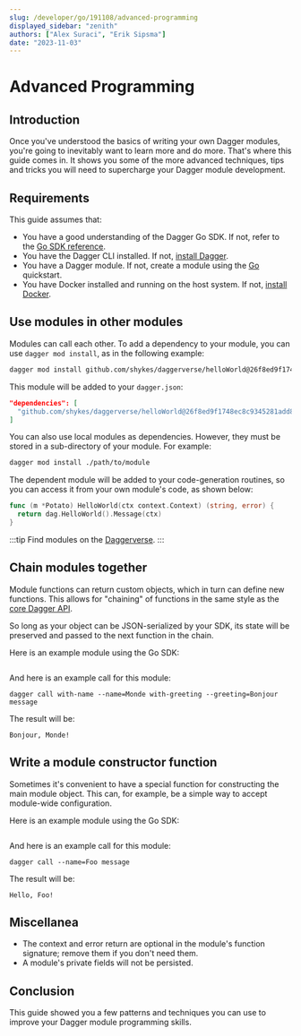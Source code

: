```yaml
---
slug: /developer/go/191108/advanced-programming
displayed_sidebar: "zenith"
authors: ["Alex Suraci", "Erik Sipsma"]
date: "2023-11-03"
---
```



# Advanced Programming

<PartialExperimentalDocs />

## Introduction

Once you've understood the basics of writing your own Dagger modules, you're going to inevitably want to learn more and do more. That's where this guide comes in. It shows you some of the more advanced techniques, tips and tricks you will need to supercharge your Dagger module development.

## Requirements

This guide assumes that:

- You have a good understanding of the Dagger Go SDK. If not, refer to the [Go SDK reference](https://pkg.go.dev/dagger.io/dagger).
- You have the Dagger CLI installed. If not, [install Dagger](../../reference/979596-cli.mdx).
- You have a Dagger module. If not, create a module using the [Go](../../developer/go/525021-quickstart.mdx) quickstart.
- You have Docker installed and running on the host system. If not, [install Docker](https://docs.docker.com/engine/install/).

## Use modules in other modules

Modules can call each other. To add a dependency to your module, you can use `dagger mod install`, as in the following example:

```sh
dagger mod install github.com/shykes/daggerverse/helloWorld@26f8ed9f1748ec8c9345281add850fd392441990
```

This module will be added to your `dagger.json`:

```json
"dependencies": [
  "github.com/shykes/daggerverse/helloWorld@26f8ed9f1748ec8c9345281add850fd392441990"
]
```

You can also use local modules as dependencies. However, they must be stored in a sub-directory of your module. For example:

```sh
dagger mod install ./path/to/module
```

The dependent module will be added to your code-generation routines, so you can access it from your own module's code, as shown below:

```go
func (m *Potato) HelloWorld(ctx context.Context) (string, error) {
  return dag.HelloWorld().Message(ctx)
}
```

:::tip
Find modules on the [Daggerverse](https://daggerverse.dev).
:::

## Chain modules together

Module functions can return custom objects, which in turn can define new functions. This allows for "chaining" of functions in the same style as the [core Dagger API](https://docs.dagger.io/api/reference).

So long as your object can be JSON-serialized by your SDK, its state will be preserved and passed to the next function in the chain.

Here is an example module using the Go SDK:

```go file=./snippets/advanced-programming/chaining/main.go

```

And here is an example call for this module:

```console
dagger call with-name --name=Monde with-greeting --greeting=Bonjour message
```

The result will be:

```console
Bonjour, Monde!
```

## Write a module constructor function

Sometimes it's convenient to have a special function for constructing the main module object. This can, for example, be a simple way to accept module-wide configuration.

Here is an example module using the Go SDK:

```go file=./snippets/advanced-programming/constructor/main.go

```

And here is an example call for this module:

```console
dagger call --name=Foo message
```

The result will be:

```console
Hello, Foo!
```

## Miscellanea

- The context and error return are optional in the module's function signature; remove them if you don't need them.
- A module's private fields will not be persisted.

## Conclusion

This guide showed you a few patterns and techniques you can use to improve your Dagger module programming skills.
